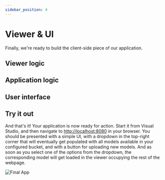 ```yaml
---
sidebar_position: 4
---
```



# Viewer & UI

Finally, we're ready to build the client-side piece of our application.

## Viewer logic

<ViewerLogic />

## Application logic

<AppLogic />

## User interface

<UiSetup />

## Try it out

And that's it! Your application is now ready for action. Start it from Visual Studio, and then navigate
to [http://localhost:8080](http://localhost:8080) in your browser. You should be presented with a simple UI,
with a dropdown in the top-right corner that will eventually get populated with all models available in your
configured bucket, and with a button for uploading new models. And as soon as you select one of the options
from the dropdown, the corresponding model will get loaded in the viewer occupying the rest of the webpage.

![Final App](./final-app.png)
